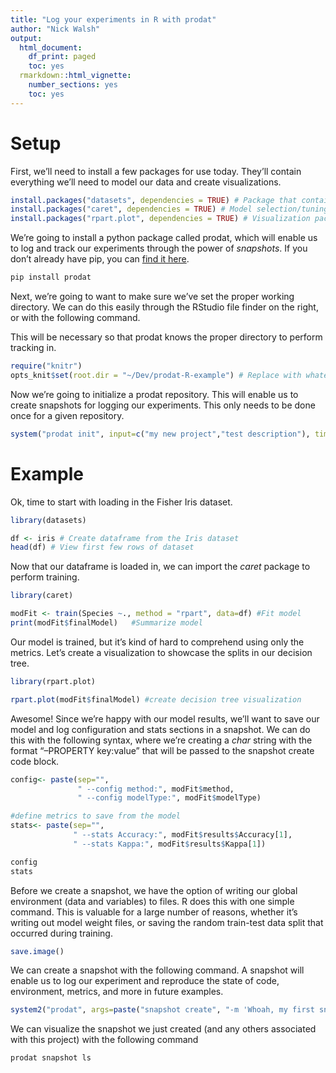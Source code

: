 ```yaml
---
title: "Log your experiments in R with prodat"
author: "Nick Walsh"
output:
  html_document:
    df_print: paged
    toc: yes
  rmarkdown::html_vignette:
    number_sections: yes
    toc: yes
---
```


Setup
=====

First, we'll need to install a few packages for use today. They'll contain everything we'll need to model our data and create visualizations.

```r
install.packages("datasets", dependencies = TRUE) # Package that contains the Iris dataset
install.packages("caret", dependencies = TRUE) # Model selection/tuning package
install.packages("rpart.plot", dependencies = TRUE) # Visualization package
```

We're going to install a python package called prodat, which will enable us to log and track our experiments through the power of *snapshots*.
If you don't already have pip, you can [find it here](https://pip.pypa.io/en/stable/installing/).

```bash
pip install prodat
```

Next, we're going to want to make sure we've set the proper working directory. We can do this easily through the 
RStudio file finder on the right, or with the following command.

This will be necessary so that prodat knows the proper directory to perform tracking in. 

```r
require("knitr")
opts_knit$set(root.dir = "~/Dev/prodat-R-example") # Replace with whatever your root directory for the project is
```

Now we're going to initialize a prodat repository. This will enable us to create snapshots for logging our experiments.
This only needs to be done once for a given repository.

```r
system("prodat init", input=c("my new project","test description"), timeout=15)
```

Example
======

Ok, time to start with loading in the Fisher Iris dataset.

```r
library(datasets)

df <- iris # Create dataframe from the Iris dataset
head(df) # View first few rows of dataset
```

Now that our dataframe is loaded in, we can import the *caret* package to perform training.

```r
library(caret)

modFit <- train(Species ~., method = "rpart", data=df) #Fit model
print(modFit$finalModel)   #Summarize model
```

Our model is trained, but it's kind of hard to comprehend using only the metrics. Let's create a visualization to showcase the
splits in our decision tree.

```r
library(rpart.plot)

rpart.plot(modFit$finalModel) #create decision tree visualization
```

Awesome! Since we're happy with our model results, we'll want to save our model and log configuration and stats sections in a snapshot.
We can do this with the following syntax, where we're creating a *char* string with the format "--PROPERTY key:value" that will be passed to 
the snapshot create code block.

```r
config<- paste(sep="",
               " --config method:", modFit$method,
               " --config modelType:", modFit$modelType)

#define metrics to save from the model
stats<- paste(sep="",
              " --stats Accuracy:", modFit$results$Accuracy[1],
              " --stats Kappa:", modFit$results$Kappa[1])

config
stats
```


Before we create a snapshot, we have the option of writing our global environment (data and variables) to files. R does this with one simple command.
This is valuable for a large number of reasons, whether it's writing out model weight files, or saving the random train-test data split that occurred during training.

```r
save.image()
```

We can create a snapshot with the following command. A snapshot will enable us to log our experiment and reproduce the state of code, environment, metrics, and more in future examples.

```r
system2("prodat", args=paste("snapshot create", "-m 'Whoah, my first snapshot!'", config, stats), timeout=15)
```

We can visualize the snapshot we just created (and any others associated with this project) with the following command

```bash
prodat snapshot ls
```